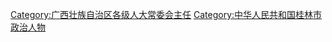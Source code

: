 [[Category:广西壮族自治区各级人大常委会主任|Category:广西壮族自治区各级人大常委会主任]]
[[Category:中华人民共和国桂林市政治人物|Category:中华人民共和国桂林市政治人物]]